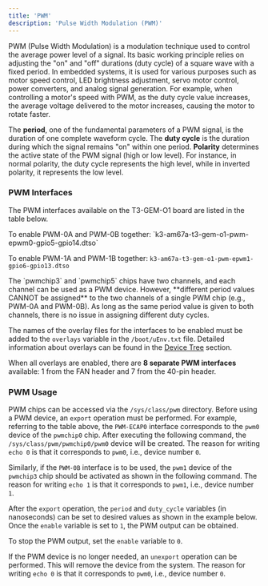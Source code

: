 ```yaml
---
title: 'PWM'
description: 'Pulse Width Modulation (PWM)'
---
```



PWM (Pulse Width Modulation) is a modulation technique used to control the average power level of a signal.
Its basic working principle relies on adjusting the "on" and "off" durations (duty cycle) of a square wave
with a fixed period. In embedded systems, it is used for various purposes such as motor speed control, LED
brightness adjustment, servo motor control, power converters, and analog signal generation. For example,
when controlling a motor's speed with PWM, as the duty cycle value increases, the average voltage delivered
to the motor increases, causing the motor to rotate faster.

The **period**, one of the fundamental parameters of a PWM signal, is the duration of one complete waveform
cycle. The **duty cycle** is the duration during which the signal remains "on" within one period.
**Polarity** determines the active state of the PWM signal (high or low level). For instance, in normal
polarity, the duty cycle represents the high level, while in inverted polarity, it represents the low level.

### PWM Interfaces

The PWM interfaces available on the T3-GEM-O1 board are listed in the table below.

<SnippetDevices int="Interface" device="Device" file="Overlay File" />

<Note>
To enable PWM-0A and PWM-0B together: `k3-am67a-t3-gem-o1-pwm-epwm0-gpio5-gpio14.dtso`

To enable PWM-1A and PWM-1B together: `k3-am67a-t3-gem-o1-pwm-epwm1-gpio6-gpio13.dtso`
</Note>

<Warning>
The `pwmchip3` and `pwmchip5` chips have two channels, and each channel can be used as a PWM device.
However, **different period values CANNOT be assigned** to the two channels of a single PWM chip
(e.g., PWM-0A and PWM-0B). As long as the same period value is given to both channels, there is no
issue in assigning different duty cycles.
</Warning>

The names of the overlay files for the interfaces to be enabled must be added to the `overlays` variable
in the `/boot/uEnv.txt` file. Detailed information about overlays can be found in the
[Device Tree](./introduction/#2-device-tree) section.

When all overlays are enabled, there are **8 separate PWM interfaces** available: 1 from the FAN header
and 7 from the 40-pin header.

### PWM Usage

PWM chips can be accessed via the `/sys/class/pwm` directory. Before using a PWM device, an `export` operation
must be performed. For example, referring to the table above, the `PWM-ECAP0` interface corresponds to the
`pwm0` device of the `pwmchip0` chip. After executing the following command, the `/sys/class/pwm/pwmchip0/pwm0`
device will be created. The reason for writing `echo 0` is that it corresponds to `pwm0`, i.e., device number `0`.

<SnippetExport1 />

Similarly, if the `PWM-0B` interface is to be used, the `pwm1` device of the `pwmchip3` chip should be activated
as shown in the following command. The reason for writing `echo 1` is that it corresponds to `pwm1`, i.e.,
device number `1`.

<SnippetExport2 />

After the `export` operation, the `period` and `duty_cycle` variables (in nanoseconds) can be set to desired
values as shown in the example below. Once the `enable` variable is set to `1`, the PWM output can be obtained.

<SnippetEnable />

To stop the PWM output, set the `enable` variable to `0`.

<SnippetDisable />

If the PWM device is no longer needed, an `unexport` operation can be performed. This will remove the
device from the system. The reason for writing `echo 0` is that it corresponds to `pwm0`, i.e., device number `0`.

<SnippetUnexport />
